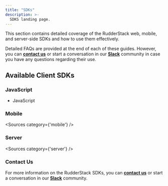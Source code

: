 ```yaml
---
title: "SDKs"
description: >-
  SDKS landing page.
---
```



This section contains detailed coverage of the RudderStack web, mobile, and server-side SDKs and how to use them effectively.

Detailed FAQs are provided at the end of each of these guides. However, you can [**contact us**](mailto:%20docs@rudderstack.com) or start a conversation in our [**Slack**](https://rudderstack.com/join-rudderstack-slack-community) community in case you have any questions regarding their use.

## Available Client SDKs

### JavaScript

- <Link to="/sources/sdks/rudderstack-javascript-sdk/">JavaScript</Link>

### Mobile

<Sources
  category={'mobile'}
/>

### Server

<Sources
  category={'server'}
/>

### Contact Us

For more information on the RudderStack SDKs, you can [**contact us**](mailto:%20contact@rudderstack.com) or start a conversation in our [**Slack**](https://rudderstack.com/join-rudderstack-slack-community) community.

